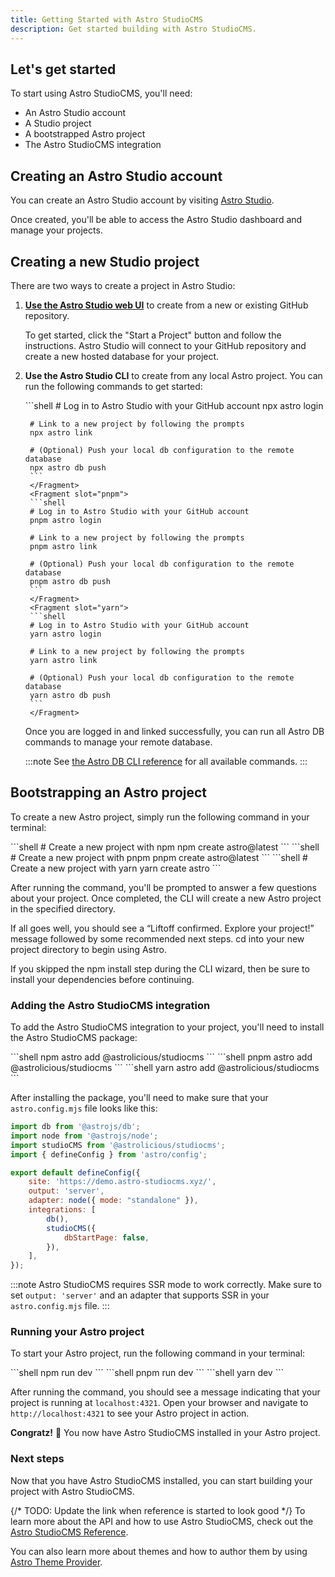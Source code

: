 ```yaml
---
title: Getting Started with Astro StudioCMS
description: Get started building with Astro StudioCMS.
---
```



## Let's get started

To start using Astro StudioCMS, you'll need:

- An Astro Studio account
- A Studio project
- A bootstrapped Astro project
- The Astro StudioCMS integration

## Creating an Astro Studio account

You can create an Astro Studio account by visiting [Astro Studio](https://studio.astro.build/).

Once created, you'll be able to access the Astro Studio dashboard and manage your projects.

## Creating a new Studio project

There are two ways to create a project in Astro Studio:

1. [**Use the Astro Studio web UI**](https://studio.astro.build) to create from a new or existing GitHub repository.

    To get started, click the "Start a Project" button and follow the instructions. Astro Studio will connect to your GitHub repository and create a new hosted database for your project.

2. **Use the Astro Studio CLI** to create from any local Astro project. You can run the following commands to get started:

    <PackageManagerTabs>
        <Fragment slot="npm">
        ```shell
        # Log in to Astro Studio with your GitHub account
        npx astro login

        # Link to a new project by following the prompts
        npx astro link

        # (Optional) Push your local db configuration to the remote database
        npx astro db push
        ```
        </Fragment>
        <Fragment slot="pnpm">
        ```shell
        # Log in to Astro Studio with your GitHub account
        pnpm astro login

        # Link to a new project by following the prompts
        pnpm astro link

        # (Optional) Push your local db configuration to the remote database
        pnpm astro db push
        ```
        </Fragment>
        <Fragment slot="yarn">
        ```shell
        # Log in to Astro Studio with your GitHub account
        yarn astro login

        # Link to a new project by following the prompts
        yarn astro link

        # (Optional) Push your local db configuration to the remote database
        yarn astro db push
        ```
        </Fragment>
    </PackageManagerTabs>

    Once you are logged in and linked successfully, you can run all Astro DB commands to manage your remote database. 

    :::note
    See [the Astro DB CLI reference](https://docs.astro.build/en/guides/integrations-guide/db/#astro-db-cli-reference) for all available commands.
    :::

## Bootstrapping an Astro project

To create a new Astro project, simply run the following command in your terminal:

<PackageManagerTabs>
  <Fragment slot="npm">
  ```shell
  # Create a new project with npm
  npm create astro@latest
  ```
  </Fragment>
  <Fragment slot="pnpm">
  ```shell
  # Create a new project with pnpm
  pnpm create astro@latest
  ```
  </Fragment>
  <Fragment slot="yarn">
  ```shell
  # Create a new project with yarn
  yarn create astro
  ```
  </Fragment>
</PackageManagerTabs>

After running the command, you'll be prompted to answer a few questions about your project. Once completed, the CLI will create a new Astro project in the specified directory.

If all goes well, you should see a “Liftoff confirmed. Explore your project!” message followed by some recommended next steps. cd into your new project directory to begin using Astro.

If you skipped the npm install step during the CLI wizard, then be sure to install your dependencies before continuing.

### Adding the Astro StudioCMS integration

To add the Astro StudioCMS integration to your project, you'll need to install the Astro StudioCMS package:

<PackageManagerTabs>
  <Fragment slot="npm">
  ```shell
  npm astro add @astrolicious/studiocms
  ```
  </Fragment>
  <Fragment slot="pnpm">
  ```shell
  pnpm astro add @astrolicious/studiocms
  ```
  </Fragment>
  <Fragment slot="yarn">
  ```shell
  yarn astro add @astrolicious/studiocms
  ```
  </Fragment>
</PackageManagerTabs>

After installing the package, you'll need to make sure that your `astro.config.mjs` file looks like this:

```js title="astro.config.mjs"
import db from '@astrojs/db';
import node from '@astrojs/node';
import studioCMS from '@astrolicious/studiocms';
import { defineConfig } from 'astro/config';

export default defineConfig({
    site: 'https://demo.astro-studiocms.xyz/',
    output: 'server',
    adapter: node({ mode: "standalone" }),
    integrations: [
        db(),
        studioCMS({
            dbStartPage: false,
        }),
    ],
});
```

:::note
Astro StudioCMS requires SSR mode to work correctly. Make sure to set `output: 'server'` and an adapter that supports SSR in your `astro.config.mjs` file.
:::

### Running your Astro project

To start your Astro project, run the following command in your terminal:

<PackageManagerTabs>
  <Fragment slot="npm">
  ```shell
  npm run dev
  ```
  </Fragment>
  <Fragment slot="pnpm">
  ```shell
  pnpm run dev
  ```
  </Fragment>
  <Fragment slot="yarn">
  ```shell
  yarn dev
  ```
  </Fragment>
</PackageManagerTabs>

After running the command, you should see a message indicating that your project is running at `localhost:4321`. Open your browser and navigate to `http://localhost:4321` to see your Astro project in action.

**Congratz!** 🥳 You now have Astro StudioCMS installed in your Astro project.

### Next steps

Now that you have Astro StudioCMS installed, you can start building your project with Astro StudioCMS.

{/* TODO: Update the link when reference is started to look good */}
To learn more about the API and how to use Astro StudioCMS, check out the [Astro StudioCMS Reference](/reference/example).

You can also learn more about themes and how to author them by using [Astro Theme Provider](https://astro-theme-provider.netlify.app/).